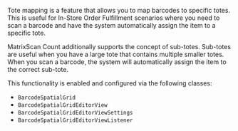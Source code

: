 Tote mapping is a feature that allows you to map barcodes to specific totes. This is useful for In-Store Order Fulfillment scenarios where you need to scan a barcode and have the system automatically assign the item to a specific tote.

<ReactPlayer playing controls url="/img/matrixscan-count/tote_mapping.mp4" />

MatrixScan Count additionally supports the concept of sub-totes. Sub-totes are useful when you have a large tote that contains multiple smaller totes. When you scan a barcode, the system will automatically assign the item to the correct sub-tote.

<ReactPlayer playing controls url="/img/matrixscan-count/sub_tote_mapping.mp4" />

This functionality is enabled and configured via the following classes:

* `BarcodeSpatialGrid`
* `BarcodeSpatialGridEditorView`
* `BarcodeSpatialGridEditorViewSettings`
* `BarcodeSpatialGridEditorViewListener`
